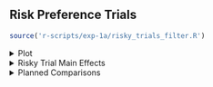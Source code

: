 ## **Risk Preference Trials**

```r
source('r-scripts/exp-1a/risky_trials_filter.R')
```

<!-- Risky Trial Plots -->

<details>
  <summary>
  Plot
  </summary>
  
<br>
  
```r
source('r-scripts/exp-1a/risky_trials_plots.R')
plt_risky_std_blks
```

Errorbars = 95% CI

</details> 

<!-- Risky Trial Main Effects -->

<details>
  <summary>
  Risky Trial Main Effects
  </summary>
  
<br>

```r
source('r-scripts/exp-1a/risky_trials_summary.R')
```

<h3> ANOVA Table </h3>
  
```r
kable(risky_main, 'html', digits = 3) %>%
  kable_classic(full_width = T, position = "center", html_font = "Arial")
```

<h3> Conclusions </h3>

**Main Effect of Group:**

$\chi^2(`r df_diffs[2]`) = `r l_rats[2]`, p = `r p_vals[2]`, R^2_N = `r r_sqs[2]`, BF_{10} `r bfs[2]`$

**Main Effect of Choice Value (i.e., Extreme Outcome effect):**

$\chi^2(`r df_diffs[3]`) = `r l_rats[3]`, p `r p_vals[3]`, R^2_N = `r r_sqs[3]`, BF_{10} `r bfs[3]`$

**Main Effect of Block:**

$\chi^2(`r df_diffs[4]`) = `r l_rats[4]`, p = `r p_vals[4]`, R^2_N = `r r_sqs[4]`, BF_{10} `r bfs[4]`$

**Interaction: Group $\times$ Value:**

$\chi^2(`r df_diffs[5]`) = `r l_rats[5]`, p = `r p_vals[5]`, R^2_N = `r r_sqs[5]`, BF_{10} `r bfs[5]`$

**Interaction: Group $\times$ Block:**

$\chi^2(`r df_diffs[6]`) = `r l_rats[6]`, p = `r p_vals[6]`, R^2_N = `r r_sqs[6]`, BF_{10} `r bfs[6]`$

**Interaction: Value $\times$ Block:**

$\chi^2(`r df_diffs[7]`) = `r l_rats[7]`, p `r p_vals[7]`, R^2_N = `r r_sqs[7]`, BF_{10} = `r bfs[7]`$

**Interaction: Group $\times$ Value $\times$ Block:**

$\chi^2(`r df_diffs[8]`) = `r l_rats[8]`, p `r p_vals[8]`, R^2_N = `r r_sqs[8]`, BF_{10} `r bfs[8]`$


</details> 


<!-- Risky Trial Main Effects -->

<details>
  <summary>
  Planned Comparisons
  </summary>

<br>













  
<br>

</details> 










